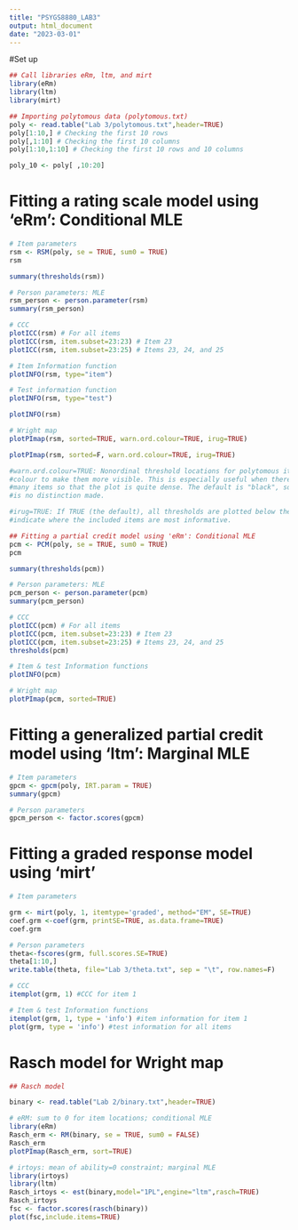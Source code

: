 ```yaml
---
title: "PSYGS8880_LAB3"
output: html_document
date: "2023-03-01"
---
```

#Set up
```r
## Call libraries eRm, ltm, and mirt
library(eRm)
library(ltm)
library(mirt)
```

```r
## Importing polytomous data (polytomous.txt)
poly <- read.table("Lab 3/polytomous.txt",header=TRUE)
poly[1:10,] # Checking the first 10 rows
poly[,1:10] # Checking the first 10 columns
poly[1:10,1:10] # Checking the first 10 rows and 10 columns

poly_10 <- poly[ ,10:20]
```

# Fitting a rating scale model using 'eRm': Conditional MLE
```r

# Item parameters
rsm <- RSM(poly, se = TRUE, sum0 = TRUE)
rsm

summary(thresholds(rsm))
```

```r
# Person parameters: MLE
rsm_person <- person.parameter(rsm)
summary(rsm_person)
```

```r
# CCC
plotICC(rsm) # For all items
plotICC(rsm, item.subset=23:23) # Item 23
plotICC(rsm, item.subset=23:25) # Items 23, 24, and 25
```

```r
# Item Information function
plotINFO(rsm, type="item")
```

```r
# Test information function
plotINFO(rsm, type="test")

plotINFO(rsm)
```

```r
# Wright map
plotPImap(rsm, sorted=TRUE, warn.ord.colour=TRUE, irug=TRUE)

plotPImap(rsm, sorted=F, warn.ord.colour=TRUE, irug=TRUE)

#warn.ord.colour=TRUE: Nonordinal threshold locations for polytomous items are coloured with this
#colour to make them more visible. This is especially useful when there are
#many items so that the plot is quite dense. The default is "black", so that there
#is no distinction made.

#irug=TRUE: If TRUE (the default), all thresholds are plotted below the person distribution to
#indicate where the included items are most informative.
```

```r
## Fitting a partial credit model using 'eRm': Conditional MLE
pcm <- PCM(poly, se = TRUE, sum0 = TRUE)
pcm

summary(thresholds(pcm))
```

```r
# Person parameters: MLE
pcm_person <- person.parameter(pcm)
summary(pcm_person)
```

```r
# CCC
plotICC(pcm) # For all items
plotICC(pcm, item.subset=23:23) # Item 23
plotICC(pcm, item.subset=23:25) # Items 23, 24, and 25
thresholds(pcm)
```

```r
# Item & test Information functions
plotINFO(pcm)
```

```r
# Wright map
plotPImap(pcm, sorted=TRUE)
```

# Fitting a generalized partial credit model using 'ltm': Marginal MLE
```r
# Item parameters
gpcm <- gpcm(poly, IRT.param = TRUE)
summary(gpcm)

```

```r
# Person parameters
gpcm_person <- factor.scores(gpcm)
```

# Fitting a graded response model using 'mirt'
```r
# Item parameters

grm <- mirt(poly, 1, itemtype='graded', method="EM", SE=TRUE) 
coef.grm <-coef(grm, printSE=TRUE, as.data.frame=TRUE) 
coef.grm
```

```r
# Person parameters
theta<-fscores(grm, full.scores.SE=TRUE) 
theta[1:10,]
write.table(theta, file="Lab 3/theta.txt", sep = "\t", row.names=F)
```

```r
# CCC
itemplot(grm, 1) #CCC for item 1
```

```r
# Item & test Information functions
itemplot(grm, 1, type = 'info') #item information for item 1
plot(grm, type = 'info') #test information for all items
```

# Rasch model for Wright map
```r
## Rasch model

binary <- read.table("Lab 2/binary.txt",header=TRUE)
```

```r
# eRM: sum to 0 for item locations; conditional MLE
library(eRm)
Rasch_erm <- RM(binary, se = TRUE, sum0 = FALSE)
Rasch_erm
plotPImap(Rasch_erm, sort=TRUE)
```

```r
# irtoys: mean of ability=0 constraint; marginal MLE
library(irtoys)
library(ltm)
Rasch_irtoys <- est(binary,model="1PL",engine="ltm",rasch=TRUE)
Rasch_irtoys
fsc <- factor.scores(rasch(binary))
plot(fsc,include.items=TRUE)
```

